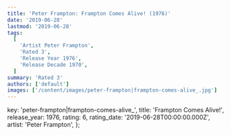 ```yaml
---
title: 'Peter Frampton: Frampton Comes Alive! (1976)'
date: '2019-06-28'
lastmod: '2019-06-28'
tags:
  [
    'Artist Peter Frampton',
    'Rated 3',
    'Release Year 1976',
    'Release Decade 1970',
  ]
summary: 'Rated 3'
authors: ['default']
images: ['/content/images/peter-frampton|frampton-comes-alive_.jpg']
---
```


  key: 'peter-frampton|frampton-comes-alive_',
  title: 'Frampton Comes Alive!',
  release_year: 1976,
  rating: 6,
  rating_date: '2019-06-28T00:00:00.000Z',
  artist: 'Peter Frampton',
};

<MusicRating data={data} />
